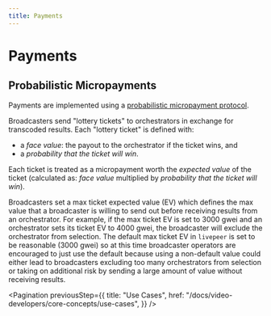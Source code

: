 ```yaml
---
title: Payments
---
```


# Payments

## Probabilistic Micropayments

Payments are implemented using a
[probabilistic micropayment protocol](https://medium.com/livepeer-blog/streamflow-probabilistic-micropayments-f3a647672462).

Broadcasters send "lottery tickets" to orchestrators in exchange for transcoded
results. Each "lottery ticket" is defined with:

- a _face value_: the payout to the orchestrator if the ticket wins, and
- a _probability that the ticket will win_.

Each ticket is treated as a micropayment worth the _expected value_ of the
ticket (calculated as: _face value_ multiplied by _probability that the ticket
will win_).

Broadcasters set a max ticket expected value (EV) which defines the max value
that a broadcaster is willing to send out before receiving results from an
orchestrator. For example, if the max ticket EV is set to 3000 gwei and an
orchestrator sets its ticket EV to 4000 gwei, the broadcaster will exclude the
orchestrator from selection. The default max ticket EV in `livepeer` is set to
be reasonable (3000 gwei) so at this time broadcaster operators are encouraged
to just use the default because using a non-default value could either lead to
broadcasters excluding too many orchestrators from selection or taking on
additional risk by sending a large amount of value without receiving results.

<Pagination
  previousStep={{
    title: "Use Cases",
    href: "/docs/video-developers/core-concepts/use-cases",
  }}
/>

